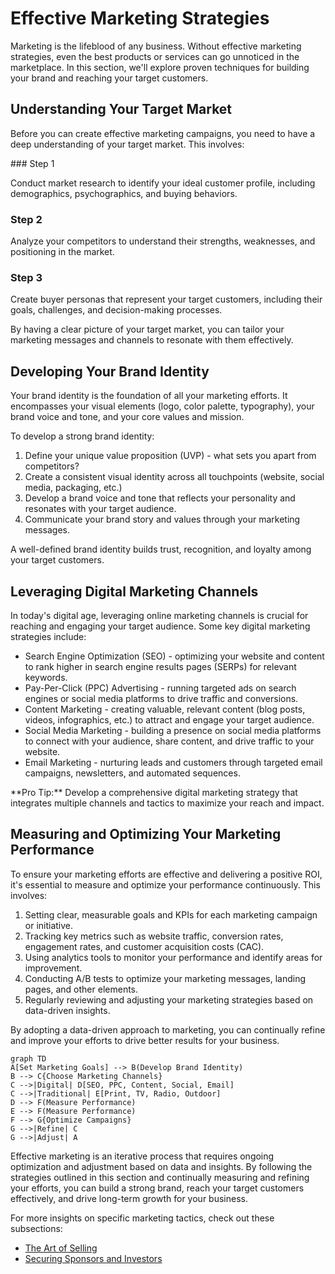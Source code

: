 
# Effective Marketing Strategies

Marketing is the lifeblood of any business. Without effective marketing strategies, even the best products or services can go unnoticed in the marketplace. In this section, we'll explore proven techniques for building your brand and reaching your target customers.

## Understanding Your Target Market

Before you can create effective marketing campaigns, you need to have a deep understanding of your target market. This involves:

<Steps>
### Step 1

Conduct market research to identify your ideal customer profile, including demographics, psychographics, and buying behaviors.

### Step 2

Analyze your competitors to understand their strengths, weaknesses, and positioning in the market.

### Step 3

Create buyer personas that represent your target customers, including their goals, challenges, and decision-making processes.
</Steps>

By having a clear picture of your target market, you can tailor your marketing messages and channels to resonate with them effectively.

## Developing Your Brand Identity

Your brand identity is the foundation of all your marketing efforts. It encompasses your visual elements (logo, color palette, typography), your brand voice and tone, and your core values and mission. 

To develop a strong brand identity:

1. Define your unique value proposition (UVP) - what sets you apart from competitors?
2. Create a consistent visual identity across all touchpoints (website, social media, packaging, etc.)
3. Develop a brand voice and tone that reflects your personality and resonates with your target audience.
4. Communicate your brand story and values through your marketing messages.

A well-defined brand identity builds trust, recognition, and loyalty among your target customers.

## Leveraging Digital Marketing Channels

In today's digital age, leveraging online marketing channels is crucial for reaching and engaging your target audience. Some key digital marketing strategies include:

- Search Engine Optimization (SEO) - optimizing your website and content to rank higher in search engine results pages (SERPs) for relevant keywords.
- Pay-Per-Click (PPC) Advertising - running targeted ads on search engines or social media platforms to drive traffic and conversions.
- Content Marketing - creating valuable, relevant content (blog posts, videos, infographics, etc.) to attract and engage your target audience.
- Social Media Marketing - building a presence on social media platforms to connect with your audience, share content, and drive traffic to your website.
- Email Marketing - nurturing leads and customers through targeted email campaigns, newsletters, and automated sequences.

<Callout>
**Pro Tip:** Develop a comprehensive digital marketing strategy that integrates multiple channels and tactics to maximize your reach and impact.
</Callout>

## Measuring and Optimizing Your Marketing Performance

To ensure your marketing efforts are effective and delivering a positive ROI, it's essential to measure and optimize your performance continuously. This involves:

1. Setting clear, measurable goals and KPIs for each marketing campaign or initiative.
2. Tracking key metrics such as website traffic, conversion rates, engagement rates, and customer acquisition costs (CAC).
3. Using analytics tools to monitor your performance and identify areas for improvement.
4. Conducting A/B tests to optimize your marketing messages, landing pages, and other elements.
5. Regularly reviewing and adjusting your marketing strategies based on data-driven insights.

By adopting a data-driven approach to marketing, you can continually refine and improve your efforts to drive better results for your business.

```mermaid
graph TD
A[Set Marketing Goals] --> B(Develop Brand Identity)
B --> C{Choose Marketing Channels}
C -->|Digital| D[SEO, PPC, Content, Social, Email]
C -->|Traditional| E[Print, TV, Radio, Outdoor]
D --> F(Measure Performance)
E --> F(Measure Performance)
F --> G{Optimize Campaigns}
G -->|Refine| C
G -->|Adjust| A
```

Effective marketing is an iterative process that requires ongoing optimization and adjustment based on data and insights. By following the strategies outlined in this section and continually measuring and refining your efforts, you can build a strong brand, reach your target customers effectively, and drive long-term growth for your business.

For more insights on specific marketing tactics, check out these subsections:

- [The Art of Selling](/sales-and-marketing/the-art-of-selling)
- [Securing Sponsors and Investors](/sales-and-marketing/securing-sponsors-and-investors)